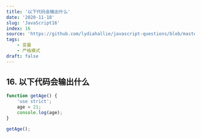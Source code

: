 ```yaml
---
title: '以下代码会输出什么'
date: '2020-11-18'
slug: 'JavaScript16'
index: 16
source: 'https://github.com/lydiahallie/javascript-questions/blob/master/zh-CN/README-zh_CN.md#20-%E8%BE%93%E5%87%BA%E6%98%AF%E4%BB%80%E4%B9%88'
tags:
    - 变量
    - 严格模式
draft: false
---
```


## 16. 以下代码会输出什么

```js
function getAge() {
	'use strict';
	age = 21;
	console.log(age);
}

getAge();
```
